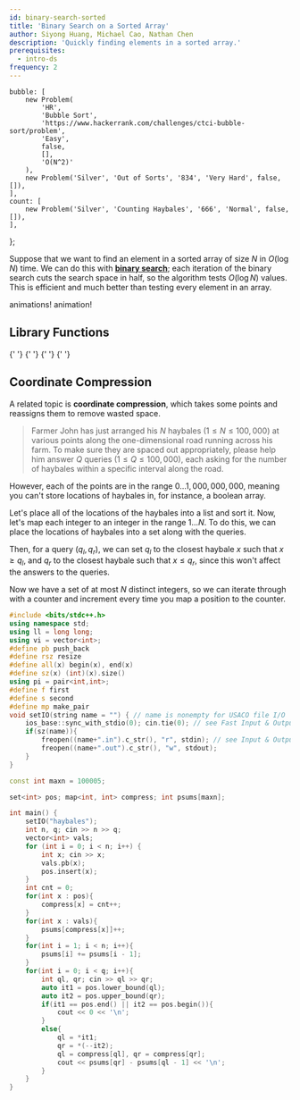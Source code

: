 ```yaml
---
id: binary-search-sorted
title: 'Binary Search on a Sorted Array'
author: Siyong Huang, Michael Cao, Nathan Chen
description: 'Quickly finding elements in a sorted array.'
prerequisites:
  - intro-ds
frequency: 2
---
```



	bubble: [
		new Problem(
			'HR',
			'Bubble Sort',
			'https://www.hackerrank.com/challenges/ctci-bubble-sort/problem',
			'Easy',
			false,
			[],
			'O(N^2)'
		),
		new Problem('Silver', 'Out of Sorts', '834', 'Very Hard', false, []),
	],
	count: [
		new Problem('Silver', 'Counting Haybales', '666', 'Normal', false, []),
	],
};

Suppose that we want to find an element in a sorted array of size $N$ in $O(\log N)$ time. We can do this with [**binary search**](https://en.wikipedia.org/wiki/Binary_search_algorithm); each iteration of the binary search cuts the search space in half, so the algorithm tests $O(\log N)$ values. This is efficient and much better than testing every element in an array.

<Resources>
	<Resource
		source="KA"
		title="Binary Search"
		url="https://www.khanacademy.org/computing/computer-science/algorithms/binary-search/a/binary-search"
		starred
	>
		animations!
	</Resource>
	<Resource source="CSA" title="Binary Search" url="binary_search" starred>
		animation!
	</Resource>
	<Resource source="CPH" title="3.3 - Binary Search" starred></Resource>
	<Resource source="TC" title="Binary Search" url="binary-search"></Resource>
	<Resource source="GFG" title="Binary Search" url="binary-search"></Resource>
</Resources>

## Library Functions

<LanguageSection>

<CPPSection>

<Resources>
	<Resource
		source="CPP"
		url="http://www.cplusplus.com/reference/algorithm/lower_bound/"
		title="lower_bound"
	>
		{' '}
	</Resource>
	<Resource
		source="CPP"
		url="http://www.cplusplus.com/reference/algorithm/upper_bound/"
		title="upper_bound"
	>
		{' '}
	</Resource>
</Resources>

</CPPSection>

<JavaSection>

<Resources>
	<Resource
		source="JAVA"
		url="https://docs.oracle.com/javase/7/docs/api/java/util/Arrays.html#binarySearch(int[],%20int)"
		title="Arrays.binarySearch"
	>
		{' '}
	</Resource>
	<Resource
		source="JAVA"
		url="https://docs.oracle.com/javase/7/docs/api/java/util/Collections.html#binarySearch(java.util.List,%20T)"
		title="Collections.binarySearch"
	>
		{' '}
	</Resource>
</Resources>

</JavaSection>

</LanguageSection>

## Coordinate Compression

A related topic is **coordinate compression**, which takes some points and reassigns them to remove wasted space.

<Problems problems={problems.count} />

> Farmer John has just arranged his $N$ haybales $(1\le N \le 100,000)$ at various points along the one-dimensional road running across his farm. To make sure they are spaced out appropriately, please help him answer $Q$ queries ($1 \le Q \le 100,000$), each asking for the number of haybales within a specific interval along the road.

However, each of the points are in the range $0 \ldots 1,000,000,000$, meaning you can't store locations of haybales in, for instance, a boolean array.

Let's place all of the locations of the haybales into a list and sort it. Now, let's map each integer to an integer in the range $1 \ldots N$. To do this, we can place the locations of haybales into a set along with the queries.

Then, for a query $(q_l, q_r)$, we can set $q_l$ to the closest haybale $x$ such that $x \geq q_l$, and $q_r$ to the closest haybale such that $x \leq q_r$, since this won't affect the answers to the queries.

Now we have a set of at most $N$ distinct integers, so we can iterate through with a counter and increment every time you map a position to the counter.

<Spoiler title="Example Code">

<LanguageSection>

<CPPSection>

```cpp
#include <bits/stdc++.h>
using namespace std;
using ll = long long;
using vi = vector<int>;
#define pb push_back
#define rsz resize
#define all(x) begin(x), end(x)
#define sz(x) (int)(x).size()
using pi = pair<int,int>;
#define f first
#define s second
#define mp make_pair
void setIO(string name = "") { // name is nonempty for USACO file I/O
    ios_base::sync_with_stdio(0); cin.tie(0); // see Fast Input & Output
    if(sz(name)){
        freopen((name+".in").c_str(), "r", stdin); // see Input & Output
        freopen((name+".out").c_str(), "w", stdout);
    }
}

const int maxn = 100005;

set<int> pos; map<int, int> compress; int psums[maxn];

int main() {
    setIO("haybales");
    int n, q; cin >> n >> q;
    vector<int> vals;
    for (int i = 0; i < n; i++) {
        int x; cin >> x;
        vals.pb(x);
        pos.insert(x);
    }
    int cnt = 0;
    for(int x : pos){
        compress[x] = cnt++;
    }
    for(int x : vals){
        psums[compress[x]]++;
    }
    for(int i = 1; i < n; i++){
        psums[i] += psums[i - 1];
    }
    for(int i = 0; i < q; i++){
        int ql, qr; cin >> ql >> qr;
        auto it1 = pos.lower_bound(ql);
        auto it2 = pos.upper_bound(qr);
        if(it1 == pos.end() || it2 == pos.begin()){
            cout << 0 << '\n';
        }
        else{
            ql = *it1;
            qr = *(--it2);
            ql = compress[ql], qr = compress[qr];
            cout << psums[qr] - psums[ql - 1] << '\n';
        }
    }
}
```

</CPPSection>

</LanguageSection>

</Spoiler>
